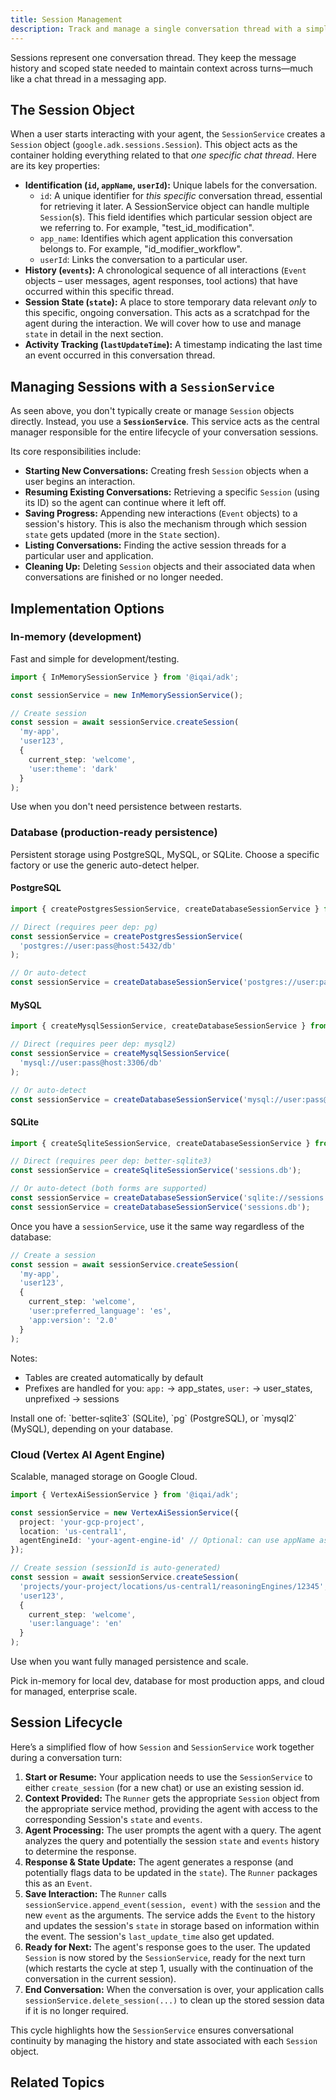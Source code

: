 ```yaml
---
title: Session Management
description: Track and manage a single conversation thread with a simple, consistent lifecycle
---
```



Sessions represent one conversation thread. They keep the message history and scoped state needed to maintain context across turns—much like a chat thread in a messaging app.

## The Session Object

When a user starts interacting with your agent, the `SessionService` creates a `Session` object (`google.adk.sessions.Session`). This object acts as the container holding everything related to that _one specific chat thread_. Here are its key properties:

-   **Identification (`id`, `appName`, `userId`):** Unique labels for the conversation.
    -   `id`: A unique identifier for _this specific_ conversation thread, essential for retrieving it later. A SessionService object can handle multiple `Session`(s). This field identifies which particular session object are we referring to. For example, "test\_id\_modification".
    -   `app_name`: Identifies which agent application this conversation belongs to. For example, "id\_modifier\_workflow".
    -   `userId`: Links the conversation to a particular user.
-   **History (`events`):** A chronological sequence of all interactions (`Event` objects – user messages, agent responses, tool actions) that have occurred within this specific thread.
-   **Session State (`state`):** A place to store temporary data relevant _only_ to this specific, ongoing conversation. This acts as a scratchpad for the agent during the interaction. We will cover how to use and manage `state` in detail in the next section.
-   **Activity Tracking (`lastUpdateTime`):** A timestamp indicating the last time an event occurred in this conversation thread.

## Managing Sessions with a `SessionService`

As seen above, you don't typically create or manage `Session` objects directly. Instead, you use a **`SessionService`**. This service acts as the central manager responsible for the entire lifecycle of your conversation sessions.

Its core responsibilities include:

-   **Starting New Conversations:** Creating fresh `Session` objects when a user begins an interaction.
-   **Resuming Existing Conversations:** Retrieving a specific `Session` (using its ID) so the agent can continue where it left off.
-   **Saving Progress:** Appending new interactions (`Event` objects) to a session's history. This is also the mechanism through which session `state` gets updated (more in the `State` section).
-   **Listing Conversations:** Finding the active session threads for a particular user and application.
-   **Cleaning Up:** Deleting `Session` objects and their associated data when conversations are finished or no longer needed.

## Implementation Options

### In-memory (development)

Fast and simple for development/testing.

```typescript
import { InMemorySessionService } from '@iqai/adk';

const sessionService = new InMemorySessionService();

// Create session
const session = await sessionService.createSession(
  'my-app',
  'user123',
  {
    current_step: 'welcome',
    'user:theme': 'dark'
  }
);
```

Use when you don't need persistence between restarts.

### Database (production-ready persistence)

Persistent storage using PostgreSQL, MySQL, or SQLite. Choose a specific factory or use the generic auto-detect helper.

#### PostgreSQL

```typescript
import { createPostgresSessionService, createDatabaseSessionService } from '@iqai/adk';

// Direct (requires peer dep: pg)
const sessionService = createPostgresSessionService(
  'postgres://user:pass@host:5432/db'
);

// Or auto-detect
const sessionService = createDatabaseSessionService('postgres://user:pass@host:5432/db');
```

#### MySQL

```typescript
import { createMysqlSessionService, createDatabaseSessionService } from '@iqai/adk';

// Direct (requires peer dep: mysql2)
const sessionService = createMysqlSessionService(
  'mysql://user:pass@host:3306/db'
);

// Or auto-detect
const sessionService = createDatabaseSessionService('mysql://user:pass@host:3306/db');
```

#### SQLite

```typescript
import { createSqliteSessionService, createDatabaseSessionService } from '@iqai/adk';

// Direct (requires peer dep: better-sqlite3)
const sessionService = createSqliteSessionService('sessions.db');

// Or auto-detect (both forms are supported)
const sessionService = createDatabaseSessionService('sqlite://sessions.db');
const sessionService = createDatabaseSessionService('sessions.db');
```

Once you have a `sessionService`, use it the same way regardless of the database:

```typescript
// Create a session
const session = await sessionService.createSession(
  'my-app',
  'user123',
  {
    current_step: 'welcome',
    'user:preferred_language': 'es',
    'app:version': '2.0'
  }
);
```

Notes:
- Tables are created automatically by default
- Prefixes are handled for you: `app:` → app_states, `user:` → user_states, unprefixed → sessions

<Callout type="info" title="Database peer dependencies">
Install one of: `better-sqlite3` (SQLite), `pg` (PostgreSQL), or `mysql2` (MySQL), depending on your database.
</Callout>

### Cloud (Vertex AI Agent Engine)

Scalable, managed storage on Google Cloud.

```typescript
import { VertexAiSessionService } from '@iqai/adk';

const sessionService = new VertexAiSessionService({
  project: 'your-gcp-project',
  location: 'us-central1',
  agentEngineId: 'your-agent-engine-id' // Optional: can use appName as reasoning engine ID
});

// Create session (sessionId is auto-generated)
const session = await sessionService.createSession(
  'projects/your-project/locations/us-central1/reasoningEngines/12345',
  'user123',
  {
    current_step: 'welcome',
    'user:language': 'en'
  }
);
```

Use when you want fully managed persistence and scale.

<Callout type="warn" title="Choosing an implementation">
Pick in-memory for local dev, database for most production apps, and cloud for managed, enterprise scale.
</Callout>


## Session Lifecycle

Here’s a simplified flow of how `Session` and `SessionService` work together during a conversation turn:

1.  **Start or Resume:** Your application needs to use the `SessionService` to either `create_session` (for a new chat) or use an existing session id.
2.  **Context Provided:** The `Runner` gets the appropriate `Session` object from the appropriate service method, providing the agent with access to the corresponding Session's `state` and `events`.
3.  **Agent Processing:** The user prompts the agent with a query. The agent analyzes the query and potentially the session `state` and `events` history to determine the response.
4.  **Response & State Update:** The agent generates a response (and potentially flags data to be updated in the `state`). The `Runner` packages this as an `Event`.
5.  **Save Interaction:** The `Runner` calls `sessionService.append_event(session, event)` with the `session` and the new `event` as the arguments. The service adds the `Event` to the history and updates the session's `state` in storage based on information within the event. The session's `last_update_time` also get updated.
6.  **Ready for Next:** The agent's response goes to the user. The updated `Session` is now stored by the `SessionService`, ready for the next turn (which restarts the cycle at step 1, usually with the continuation of the conversation in the current session).
7.  **End Conversation:** When the conversation is over, your application calls `sessionService.delete_session(...)` to clean up the stored session data if it is no longer required.

This cycle highlights how the `SessionService` ensures conversational continuity by managing the history and state associated with each `Session` object.

## Related Topics

<Cards>
  <Card
    title="🗂️ State Management"
    description="Working with session state and data persistence"
    href="/docs/framework/sessions/state"
  />

  <Card
    title="🧠 Memory Systems"
    description="Long-term memory and knowledge management"
    href="/docs/framework/sessions/memory"
  />

  <Card
    title="🤖 Agents"
    description="How agents use sessions for context management"
    href="/docs/framework/agents"
  />

  <Card
    title="📊 Evaluation"
    description="Evaluate agent performance across sessions"
    href="/docs/framework/evaluation"
  />
</Cards>